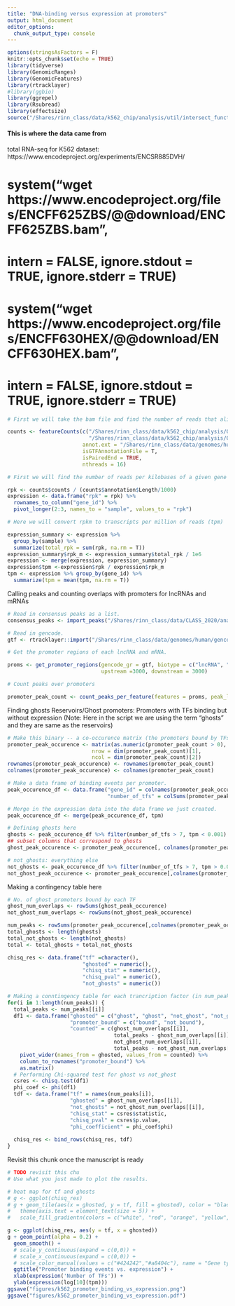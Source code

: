 ```yaml
---
title: "DNA-binding versus expression at promoters"
output: html_document
editor_options:
  chunk_output_type: console
---
```



```r
options(stringsAsFactors = F)
knitr::opts_chunk$set(echo = TRUE)
library(tidyverse)
library(GenomicRanges)
library(GenomicFeatures)
library(rtracklayer)
#library(ggbio)
library(ggrepel)
library(Rsubread)
library(effectsize)
source("/Shares/rinn_class/data/k562_chip/analysis/util/intersect_functions.R")
```


#### This is where the data came from

total RNA-seq for K562 dataset: https://www.encodeproject.org/experiments/ENCSR885DVH/

# system("wget https://www.encodeproject.org/files/ENCFF625ZBS/@@download/ENCFF625ZBS.bam",
#        intern = FALSE, ignore.stdout = TRUE, ignore.stderr = TRUE)
# system("wget https://www.encodeproject.org/files/ENCFF630HEX/@@download/ENCFF630HEX.bam",
#        intern = FALSE, ignore.stdout = TRUE, ignore.stderr = TRUE)


```r

# First we will take the bam file and find the number of reads that align over mRNA and lncRNA gene-bodies 

counts <- featureCounts(c("/Shares/rinn_class/data/k562_chip/analysis/09_expression/ENCFF625ZBS.bam",
                          "/Shares/rinn_class/data/k562_chip/analysis/09_expression/ENCFF630HEX.bam"),
                        annot.ext = "/Shares/rinn_class/data/genomes/human/gencode/v32/gencode.v32.annotation.gtf",
                        isGTFAnnotationFile = T,
                        isPairedEnd = TRUE,
                        nthreads = 16)

# First we will find the number of reads per kilobases of a given gene body (rpkm).

rpk <- counts$counts / (counts$annotation$Length/1000)
expression <- data.frame("rpk" = rpk) %>%
  rownames_to_column("gene_id") %>%
  pivot_longer(2:3, names_to = "sample", values_to = "rpk")

# Here we will convert rpkm to transcripts per million of reads (tpm)

expression_summary <- expression %>%
  group_by(sample) %>%
  summarize(total_rpk = sum(rpk, na.rm = T))
expression_summary$rpk_m <- expression_summary$total_rpk / 1e6
expression <- merge(expression, expression_summary)
expression$tpm <-expression$rpk / expression$rpk_m
tpm <- expression %>% group_by(gene_id) %>%
  summarize(tpm = mean(tpm, na.rm = T))
```

Calling peaks and counting overlaps with promoters for lncRNAs and mRNAs

```r
# Read in consensus peaks as a list.
consensus_peaks <- import_peaks("/Shares/rinn_class/data/CLASS_2020/analysis/01_consensus_peaks/results/")

# Read in gencode.
gtf <- rtracklayer::import("/Shares/rinn_class/data/genomes/human/gencode/v32/gencode.v32.annotation.gtf")

# Get the promoter regions of each lncRNA and mRNA.

proms <- get_promoter_regions(gencode_gr = gtf, biotype = c("lncRNA", "protein_coding"),
                              upstream =3000, downstream = 3000)

# Count peaks over promoters

promoter_peak_count <- count_peaks_per_feature(features = proms, peak_list = consensus_peaks )
```

Finding ghosts
Reservoirs/Ghost promoters: Promoters with TFs binding but without expression (Note: Here in the script we are using the term "ghosts" and they are same as the reservoirs)
```r
# Make this binary -- a co-occurence matrix (the promoters bound by TFs).
promoter_peak_occurence <- matrix(as.numeric(promoter_peak_count > 0),
                           nrow = dim(promoter_peak_count)[1],
                           ncol = dim(promoter_peak_count)[2])
rownames(promoter_peak_occurence) <- rownames(promoter_peak_count)
colnames(promoter_peak_occurence) <- colnames(promoter_peak_count)

# Make a data frame of binding events per promoter.
peak_occurence_df <- data.frame("gene_id" = colnames(promoter_peak_occurence),
                                "number_of_tfs" = colSums(promoter_peak_occurence))

# Merge in the expression data into the data frame we just created.
peak_occurence_df <- merge(peak_occurence_df, tpm)

# Defining ghosts here
ghosts <- peak_occurence_df %>% filter(number_of_tfs > 7, tpm < 0.001)
## subset columns that correspond to ghosts
ghost_peak_occurence <- promoter_peak_occurence[, colnames(promoter_peak_occurence) %in% ghosts$gene_id]

# not_ghosts: everything else
not_ghosts <- peak_occurence_df %>% filter(number_of_tfs > 7, tpm > 0.001)
not_ghost_peak_occurence <- promoter_peak_occurence[,colnames(promoter_peak_occurence) %in% not_ghosts$gene_id]
```

Making a contingency table here
```r
# No. of ghost promoters bound by each TF
ghost_num_overlaps <- rowSums(ghost_peak_occurence)
not_ghost_num_overlaps <- rowSums(not_ghost_peak_occurence)

num_peaks <- rowSums(promoter_peak_occurence[,colnames(promoter_peak_occurence)%in% c(colnames(ghost_peak_occurence), colnames(not_ghost_peak_occurence))])
total_ghosts <- length(ghosts)
total_not_ghosts <- length(not_ghosts)
total <- total_ghosts + total_not_ghosts

chisq_res <- data.frame("tf" =character(),
                        "ghosted" = numeric(),
                        "chisq_stat" = numeric(),
                        "chisq_pval" = numeric(),
                        "not_ghosts" = numeric())

# Making a conntingency table for each trancription factor (in num_peaks list)
for(i in 1:length(num_peaks)) {
  total_peaks <- num_peaks[[i]]
  df1 <- data.frame("ghosted" = c("ghost", "ghost", "not_ghost", "not_ghost"),
                    "promoter_bound" = c("bound", "not_bound"),
                    "counted" = c(ghost_num_overlaps[[i]],
                                  total_peaks - ghost_num_overlaps[[i]],
                                  not_ghost_num_overlaps[[i]], 
                                  total_peaks - not_ghost_num_overlaps[[i]])) %>%
    pivot_wider(names_from = ghosted, values_from = counted) %>%
    column_to_rownames("promoter_bound") %>%
    as.matrix()
  # Performing Chi-squared test for ghost vs not_ghost
  csres <- chisq.test(df1)
  phi_coef <- phi(df1)
  tdf <- data.frame("tf" = names(num_peaks[i]),
                    "ghosted" = ghost_num_overlaps[[i]],
                    "not_ghosts" = not_ghost_num_overlaps[[i]],
                    "chisq_stat" = csres$statistic,
                    "chisq_pval" = csres$p.value,
                    "phi_coefficient" = phi_coef$phi)
  
  chisq_res <- bind_rows(chisq_res, tdf)
}
```

Revisit this chunk once the manuscript is ready
```r
# TODO revisit this chu
# Use what you just made to plot the results.

# heat map for tf and ghosts
# g <- ggplot(chisq_res)
# g + geom_tile(aes(x = ghosted, y = tf, fill = ghosted), color = "black", size = 0.1) +
#   theme(axis.text = element_text(size = 5)) +
#   scale_fill_gradientn(colors = c("white", "red", "orange", "yellow", "green","turquoise", "blue", "purple"))

g <- ggplot(chisq_res, aes(y = tf, x = ghosted))
g + geom_point(alpha = 0.2) +
  geom_smooth() +
  # scale_y_continuous(expand = c(0,0)) +
  # scale_x_continuous(expand = c(0,0)) +
  # scale_color_manual(values = c("#424242","#a8404c"), name = "Gene type") +
  ggtitle("Promoter binding events vs. expression") +
  xlab(expression('Number of TFs')) +
  ylab(expression(log[10](tpm)))
ggsave("figures/k562_promoter_binding_vs_expression.png")
ggsave("figures/k562_promoter_binding_vs_expression.pdf")
```
